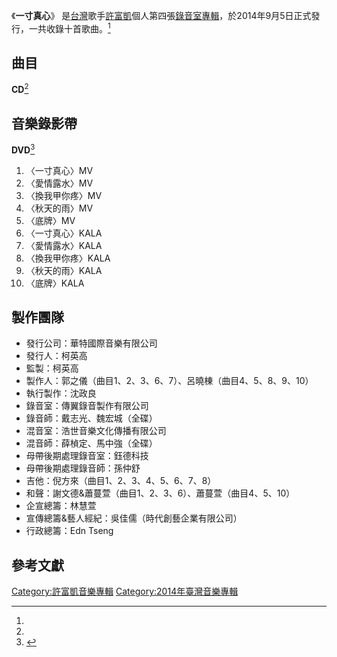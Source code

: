 {{Infobox Album
| Name  = 一寸真心
| Type  = 專輯
| Cover  = 
| Artist  = [[許富凱|許富凱]]
| Released   = 2014年9月5日<ref name=WM>{{cite web|title=2014 許富凱「一寸真心」|url=http://www.watermusic.com.tw/front/bin/ptdetail.phtml?Part=hotnews_00045&Rcg=80|publisher=華特音樂|accessdate=2014-09-23|language=zh-tw|deadurl=yes|archiveurl=https://archive.is/20140923073650/http://www.watermusic.com.tw/front/bin/ptdetail.phtml?Part=hotnews_00045&Rcg=80|archivedate=2014-09-23}}</ref>
| Recorded  = 2014年
| Genre = [[台語流行音樂|台語流行音樂]]
| Length = CD : 44:52<br />DVD: 45:00
| Label = [[華特音樂|華特音樂]]<ref name=ISRC>{{cite web|title=許富凱/一寸真心|url=http://isrc.ncl.edu.tw/music_view.aspx?item=14088|publisher=ISRC|accessdate=2014-09-23|language=zh-tw|archive-date=2016-03-04|archive-url=https://web.archive.org/web/20160304194110/http://isrc.ncl.edu.tw/music_view.aspx?item=14088|dead-url=no}}</ref>
| Producer = [[郭之儀|郭之儀]]、[[呂曉棟|呂曉棟]]
| Last album = '''[[故鄉的門口埕|故鄉的門口埕]]'''<br>(2013年)
| This album = '''一寸真心'''<br>(2014年)
| Next album = '''[[少年夢|少年夢]]'''
}}
《'''一寸真心'''》 是[[台灣|台灣]]歌手[[許富凱|許富凱]]個人第四張[[錄音室專輯|錄音室專輯]]，於2014年9月5日正式發行，一共收錄十首歌曲。<ref name=WM />

==曲目==
'''CD'''<ref name=ISRC />
{{Tracklist
| title1 = 換我甲你疼
| music1 = [[阿財|阿財]]
| lyrics1 = [[許富凱|許富凱]]<br />[[Nancy|Nancy]]
| arranger1 = [[丁天牧|丁天牧]]
| longnote1 = 第三主打
| length1 = 4:43

| title2 = 切仔麵
| music2 = [[郭之儀|郭之儀]]
| lyrics2 = 郭之儀
| arranger2 = [[高立碩|高立碩]]
| longnote2 = 
| length2 = 4:31

| title3 = 一寸真心
| music3 = [[林東松|林東松]]
| lyrics3 = 林東松
| arranger3 = [[尤景仰|尤景仰]]
| longnote3 = 第一主打<br />

電視劇《[[龍飛鳳舞|龍飛鳳舞]]》片頭曲

| length3 = 3:55

| title4 = 愛情露水
| music4 = 林東松
| lyrics4 = 林東松
| arranger4 = [[鄧易萬|鄧易萬]]
| longnote4 = 第二主打
| length4 = 4:40

| title5 = 秋天的雨
| music5 = [[許明傑|許明傑]]
| lyrics5 = 許明傑
| arranger5 = 鄧易萬
| longnote5 = 
| length5 = 4:42

| title6 = 落大雨彼一日
| music6 = [[張祐奇|張祐奇]]
| lyrics6 = [[高以德|高以德]]
| arranger6 = [[石恩明|石恩明]]
| longnote6 = 
| length6 = 5:00

| title7 = 虧欠的歌
| music7 = [[宋永謙|宋永謙]]
| lyrics7 = [[范美敏|范美敏]]
| arranger7 = 石恩明
| longnote7 = 
| length7 = 4:22

| title8 = 底牌
| music8 = [[王尚宏|王尚宏]]
| lyrics8 = [[邱宏瀛|邱宏瀛]]
| arranger8 = [[蔡宏勳|蔡宏勳]]
| longnote8 = feat. [[曹雅雯|曹雅雯]]
| length8 = 4:30

| title9 = 惦我身邊
| music9 = 許富凱
| lyrics9 = 許富凱
| arranger9 = [[Sebas|Sebas]]
| longnote9 = 
| length9 = 3:43

| title10 = 聰明的傻子
| music10 = [[高登|高登]]
| lyrics10 = 高登
| arranger10 = Sebas
| longnote10 = 華語
| length10 = 4:46

| total_length = 44:52
}}

==音樂錄影帶==
'''DVD'''<ref>{{cite web|title=許富凱/一寸真心|url=http://www.5music.com.tw/CDList-C.asp?cdno=435465678565|publisher=五大唱片|accessdate=2014-09-23|language=zh-tw|archive-date=2019-07-09|archive-url=https://web.archive.org/web/20190709152027/http://www.5music.com.tw/CDList-C.asp?cdno=435465678565}}</ref>

#〈一寸真心〉MV
#〈愛情露水〉MV
#〈換我甲你疼〉MV
#〈秋天的雨〉MV
#〈底牌〉MV
#〈一寸真心〉KALA
#〈愛情露水〉KALA
#〈換我甲你疼〉KALA
#〈秋天的雨〉KALA
#〈底牌〉KALA

==製作團隊==
*發行公司：華特國際音樂有限公司
*發行人：柯英高
*監製：柯英高
*製作人：郭之儀（曲目1、2、3、6、7）、呂曉棟（曲目4、5、8、9、10）
*執行製作：沈政良
*錄音室：傳翼錄音製作有限公司
*錄音師：戴志光、魏宏城（全碟）
*混音室：浩世音樂文化傳播有限公司
*混音師：薛楨定、馬中強（全碟）
*母帶後期處理錄音室：鈺德科技
*母帶後期處理錄音師：孫仲舒
*吉他：倪方來（曲目1、2、3、4、5、6、7、8）
*和聲：謝文德&蕭蔓萱（曲目1、2、3、6）、蕭蔓萱（曲目4、5、10）
*企宣總籌：林慧萱
*宣傳總籌&藝人經紀：吳佳儒（時代創藝企業有限公司）
*行政總籌：Edn Tseng

==參考文獻==
<references/>

[[Category:許富凱音樂專輯|Category:許富凱音樂專輯]]
[[Category:2014年臺灣音樂專輯|Category:2014年臺灣音樂專輯]]